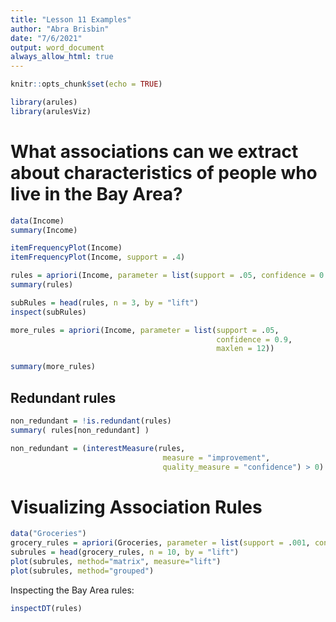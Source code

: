 ---
title: "Lesson 11 Examples"
author: "Abra Brisbin"
date: "7/6/2021"
output: word_document
always_allow_html: true
---

```{r setup, include=FALSE}
knitr::opts_chunk$set(echo = TRUE)
```

```{r, message = FALSE}
library(arules)
library(arulesViz)
```

# What associations can we extract about characteristics of people who live in the Bay Area?

```{r}
data(Income)
summary(Income)
```

```{r}
itemFrequencyPlot(Income)
itemFrequencyPlot(Income, support = .4)
```

```{r}
rules = apriori(Income, parameter = list(support = .05, confidence = 0.9))
summary(rules)
```
```{r}
subRules = head(rules, n = 3, by = "lift")
inspect(subRules)
```
```{r}
more_rules = apriori(Income, parameter = list(support = .05, 
                                              confidence = 0.9, 
                                              maxlen = 12))

summary(more_rules)
```

## Redundant rules
```{r}

non_redundant = !is.redundant(rules)
summary( rules[non_redundant] )

```

```{r}

non_redundant = (interestMeasure(rules,
                                  measure = "improvement",
                                  quality_measure = "confidence") > 0)

```

# Visualizing Association Rules
```{r}
data("Groceries")
grocery_rules = apriori(Groceries, parameter = list(support = .001, confidence = 0.5))
subrules = head(grocery_rules, n = 10, by = "lift")
plot(subrules, method="matrix", measure="lift")
plot(subrules, method="grouped")
```








Inspecting the Bay Area rules:
```{r}
inspectDT(rules)
```








